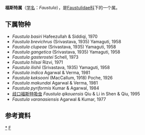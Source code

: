 {{Automatic Taxobox
| taxon = Faustula
| authority = Poche, 1926 
}}

'''福斯特属'''（[[学名|学名]]：''Faustula''），是[[Faustulidae科|Faustulidae科]]下的一个属。

==下属物种==
* ''Faustula basiri'' Hafeezullah & Siddiqi, 1970
* ''Faustula brevichrus'' (Srivastava, 1935) Yamaguti, 1958
* ''Faustula clupeae'' (Srivastava, 1935) Yamaguti, 1958
* ''Faustula gangetica'' (Srivastava, 1935) Yamaguti, 1958
* ''Faustula gasterostei'' Schell, 1973
* ''Faustula hilsai'' Rizvi, 1971
* ''Faustula ilishii'' (Srivastava, 1935) Yamaguti, 1958
* ''Faustula indica'' Agarwal & Verma, 1981
* ''Faustula keksooni'' (MacCallum, 1918) Poche, 1926
* ''Faustula makundai'' Agarwal & Verma, 1981
* ''Faustula pyriformis'' Kumar & Agarwal, 1984
* [[歧口福斯特吸虫|歧口福斯特吸虫]] ''Faustula qikouensis'' Qiu & Li in Shen & Qiu, 1995
* ''Faustula varanasiensis'' Agarwal & Kumar, 1977

==参考資料==
{{reflist}}

{{taxonbar}}
[[Category:_福斯特属|*]]
[[Category:_1926年描述的分类群|F]]